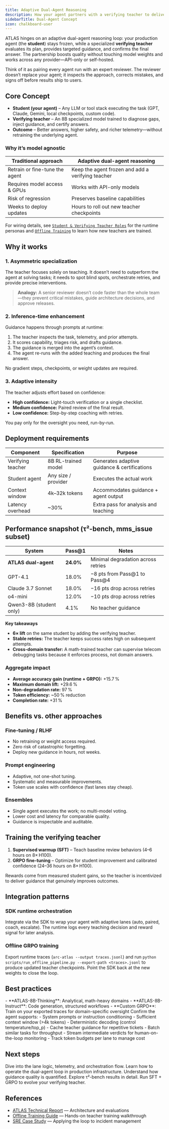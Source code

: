 ```yaml
---
title: Adaptive Dual-Agent Reasoning
description: How your agent partners with a verifying teacher to deliver safer, higher-quality results.
sidebarTitle: Dual-Agent Concept
icon: chalkboard-user
---
```


ATLAS hinges on an adaptive dual-agent reasoning loop: your production agent (the **student**) stays frozen, while a specialized **verifying teacher** evaluates its plan, provides targeted guidance, and confirms the final answer. The partnership boosts quality without touching model weights and works across any provider—API-only or self-hosted.

Think of it as pairing every agent run with an expert reviewer. The reviewer doesn’t replace your agent; it inspects the approach, corrects mistakes, and signs off before results ship to users.

## Core Concept

- **Student (your agent)** – Any LLM or tool stack executing the task (GPT, Claude, Gemini, local checkpoints, custom code).
- **Verifying teacher** – An 8B specialized model trained to diagnose gaps, inject guidance, and certify answers.
- **Outcome** – Better answers, higher safety, and richer telemetry—without retraining the underlying agent.

### Why it’s model agnostic

| Traditional approach | Adaptive dual-agent reasoning |
| --- | --- |
| Retrain or fine-tune the agent | Keep the agent frozen and add a verifying teacher |
| Requires model access & GPUs | Works with API-only models |
| Risk of regression | Preserves baseline capabilities |
| Weeks to deploy updates | Hours to roll out new teacher checkpoints |

For wiring details, see [`Student & Verifying Teacher Roles`](/sdk/student-verifying-teacher-roles) for the runtime personas and [`Offline Training`](/training/offline/grpo-training) to learn how new teachers are trained.

## Why it works

### 1. Asymmetric specialization

The teacher focuses solely on teaching. It doesn’t need to outperform the agent at solving tasks; it needs to spot blind spots, orchestrate retries, and provide precise interventions.

> **Analogy:** A senior reviewer doesn’t code faster than the whole team—they prevent critical mistakes, guide architecture decisions, and approve releases.

### 2. Inference-time enhancement

Guidance happens through prompts at runtime:

1. The teacher inspects the task, telemetry, and prior attempts.
2. It scores capability, triages risk, and drafts guidance.
3. The guidance is merged into the agent’s context.
4. The agent re-runs with the added teaching and produces the final answer.

No gradient steps, checkpoints, or weight updates are required.

### 3. Adaptive intensity

The teacher adjusts effort based on confidence:

- **High confidence:** Light-touch verification or a single checklist.
- **Medium confidence:** Paired review of the final result.
- **Low confidence:** Step-by-step coaching with retries.

You pay only for the oversight you need, run-by-run.

## Deployment requirements

| Component | Specification | Purpose |
| --- | --- | --- |
| Verifying teacher | 8B RL-trained model | Generates adaptive guidance & certifications |
| Student agent | Any size / provider | Executes the actual work |
| Context window | 4k–32k tokens | Accommodates guidance + agent output |
| Latency overhead | ~30% | Extra pass for analysis and teaching |

## Performance snapshot (τ²-bench, mms_issue subset)

| System | Pass@1 | Notes |
| --- | --- | --- |
| **ATLAS dual-agent** | **24.0%** | Minimal degradation across retries |
| GPT-4.1 | 18.0% | −8 pts from Pass@1 to Pass@4 |
| Claude 3.7 Sonnet | 18.0% | −16 pts drop across retries |
| o4-mini | 12.0% | −10 pts drop across retries |
| Qwen3-8B (student only) | 4.1% | No teacher guidance |

**Key takeaways**

- **6× lift** on the same student by adding the verifying teacher.
- **Stable retries:** The teacher keeps success rates high on subsequent attempts.
- **Cross-domain transfer:** A math-trained teacher can supervise telecom debugging tasks because it enforces process, not domain answers.

### Aggregate impact

- **Average accuracy gain (runtime + GRPO):** +15.7 %
- **Maximum domain lift:** +29.6 %
- **Non-degradation rate:** 97 %
- **Token efficiency:** ~50 % reduction
- **Completion rate:** +31 %

## Benefits vs. other approaches

### Fine-tuning / RLHF

- No retraining or weight access required.
- Zero risk of catastrophic forgetting.
- Deploy new guidance in hours, not weeks.

### Prompt engineering

- Adaptive, not one-shot tuning.
- Systematic and measurable improvements.
- Token use scales with confidence (fast lanes stay cheap).

### Ensembles

- Single agent executes the work; no multi-model voting.
- Lower cost and latency for comparable quality.
- Guidance is inspectable and auditable.

## Training the verifying teacher

1. **Supervised warmup (SFT)** – Teach baseline review behaviors (4–6 hours on 8× H100).
2. **GRPO fine-tuning** – Optimize for student improvement and calibrated confidence (24–36 hours on 8× H100).

Rewards come from measured student gains, so the teacher is incentivized to deliver guidance that genuinely improves outcomes.

## Integration patterns

### SDK runtime orchestration

Integrate via the SDK to wrap your agent with adaptive lanes (auto, paired, coach, escalate). The runtime logs every teaching decision and reward signal for later analysis.

### Offline GRPO training

Export runtime traces (`arc-atlas --output traces.jsonl`) and run `python scripts/run_offline_pipeline.py --export-path <traces>.jsonl` to produce updated teacher checkpoints. Point the SDK back at the new weights to close the loop.

## Best practices

<AccordionGroup>
  <Accordion title="Selecting the teacher checkpoint">
    - **ATLAS-8B-Thinking**: Analytical, math-heavy domains  
    - **ATLAS-8B-Instruct**: Code generation, structured workflows  
    - **Custom GRPO**: Train on your exported traces for domain-specific oversight
  </Accordion>
  <Accordion title="Qualifying student agents">
    Confirm the agent supports:  
    - System prompts or instruction conditioning  
    - Sufficient context window (>4k tokens)  
    - Deterministic decoding (control temperature/top_p)
  </Accordion>
  <Accordion title="Operational tips">
    - Cache teacher guidance for repetitive tickets  
    - Batch similar tasks for throughput  
    - Stream intermediate verdicts for human-on-the-loop monitoring  
    - Track token budgets per lane to manage cost
  </Accordion>
</AccordionGroup>

## Next steps

<CardGroup cols="2">
  <Card title="Runtime Orchestration" icon="arrows-rotate" href="/sdk/orchestration">
    Dive into the lane logic, telemetry, and orchestration flow.
  </Card>
  <Card title="Deploy to Production" icon="plug" href="/integration/inference-only">
    Learn how to operate the dual-agent loop in production infrastructure.
  </Card>
  <Card title="Reward System" icon="trophy" href="/concepts/reward-design">
    Understand how guidance quality is quantified.
  </Card>
  <Card title="Performance Benchmarks" icon="chart-line" href="/examples/sota-on-tau-squared-bench">
    Explore τ²-bench results in detail.
  </Card>
  <Card title="Offline Training" icon="dumbbell" href="/training/offline/grpo-training">
    Run SFT + GRPO to evolve your verifying teacher.
  </Card>
</CardGroup>

## References

- [ATLAS Technical Report](/reference/technical-report) — Architecture and evaluations
- [Offline Training Guide](/training/offline/grpo-training) — Hands-on teacher training walkthrough
- [SRE Case Study](/examples/sre-root-cause-analysis) — Applying the loop to incident management
